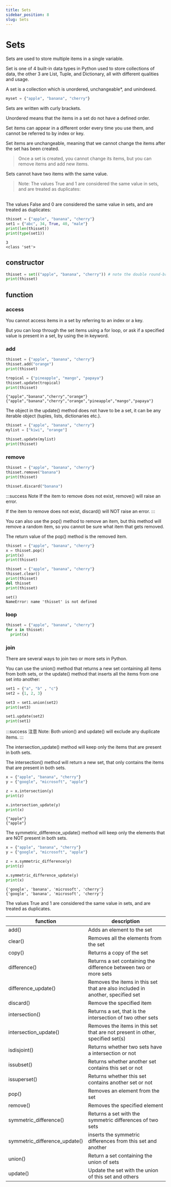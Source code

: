 ```yaml
---
title: Sets
sidebar_position: 8
slug: Sets
---
```


# Sets

Sets are used to store multiple items in a single variable.

Set is one of 4 built-in data types in Python used to store collections of data, the other 3 are List, Tuple, and Dictionary, all with different qualities and usage.

A set is a collection which is unordered, unchangeable\*, and unindexed.

```python
myset = {"apple", "banana", "cherry"}
```

Sets are written with curly brackets.

Unordered means that the items in a set do not have a defined order.

Set items can appear in a different order every time you use them, and cannot be referred to by index or key.

Set items are unchangeable, meaning that we cannot change the items after the set has been created.

> Once a set is created, you cannot change its items, but you can remove items and add new items.

Sets cannot have two items with the same value.

> Note: The values True and 1 are considered the same value in sets, and are treated as duplicates:

<br />
The values False and 0 are considered the same value in sets, and are treated as
duplicates:

```python
thisset = {"apple", "banana", "cherry"}
set1 = {"abc", 34, True, 40, "male"}
print(len(thisset))
print(type(set1))
```

```text title="output"
3
<class 'set'>
```

## constructor

```python
thisset = set(("apple", "banana", "cherry")) # note the double round-brackets
print(thisset)
```

## function

### access

You cannot access items in a set by referring to an index or a key.

But you can loop through the set items using a for loop, or ask if a specified value is present in a set, by using the in keyword.

### add

```python
thisset = {"apple", "banana", "cherry"}
thisset.add("orange")
print(thisset)

tropical = {"pineapple", "mango", "papaya"}
thisset.update(tropical)
print(thisset)
```

```text title="output"
{"apple","banana","cherry","orange"}
{"apple","banana","cherry","orange","pineapple","mango","papaya"}
```

The object in the update() method does not have to be a set, it can be any iterable object (tuples, lists, dictionaries etc.).

```python
thisset = {"apple", "banana", "cherry"}
mylist = ["kiwi", "orange"]

thisset.update(mylist)
print(thisset)
```

### remove

```python
thisset = {"apple", "banana", "cherry"}
thisset.remove("banana")
print(thisset)

thisset.discard("banana")
```

:::success Note
If the item to remove does not exist, remove() will raise an error.

If the item to remove does not exist, discard() will NOT raise an error.
:::

You can also use the pop() method to remove an item, but this method will remove a random item, so you cannot be sure what item that gets removed.

The return value of the pop() method is the removed item.

```python
thisset = {"apple", "banana", "cherry"}
x = thisset.pop()
print(x)
print(thisset)
```

```python
thisset = {"apple", "banana", "cherry"}
thisset.clear()
print(thisset)
del thisset
print(thisset)
```

```text title="output"
set()
NameError: name 'thisset' is not defined
```

### loop

```python
thisset = {"apple", "banana", "cherry"}
for x in thisset:
  print(x)
```

### join

There are several ways to join two or more sets in Python.

You can use the union() method that returns a new set containing all items from both sets, or the update() method that inserts all the items from one set into another:

```python
set1 = {"a", "b" , "c"}
set2 = {1, 2, 3}

set3 = set1.union(set2)
print(set3)

set1.update(set2)
print(set1)
```

:::success 注意
Note: Both union() and update() will exclude any duplicate items.
:::

The intersection_update() method will keep only the items that are present in both sets.

The intersection() method will return a new set, that only contains the items that are present in both sets.

```python
x = {"apple", "banana", "cherry"}
y = {"google", "microsoft", "apple"}

z = x.intersection(y)
print(z)

x.intersection_update(y)
print(x)
```

```text title="output"
{"apple"}
{"apple"}
```

The symmetric_difference_update() method will keep only the elements that are NOT present in both sets.

```python
x = {"apple", "banana", "cherry"}
y = {"google", "microsoft", "apple"}

z = x.symmetric_difference(y)
print(z)

x.symmetric_difference_update(y)
print(x)
```

```text title="output"
{'google', 'banana', 'microsoft', 'cherry'}
{'google', 'banana', 'microsoft', 'cherry'}
```

The values True and 1 are considered the same value in sets, and are treated as duplicates.

| function                      | description                                                                    |
| ----------------------------- | ------------------------------------------------------------------------------ |
| add()                         | Adds an element to the set                                                     |
| clear()                       | Removes all the elements from the set                                          |
| copy()                        | Returns a copy of the set                                                      |
| difference()                  | Returns a set containing the difference between two or more sets               |
| difference_update()           | Removes the items in this set that are also included in another, specified set |
| discard()                     | Remove the specified item                                                      |
| intersection()                | Returns a set, that is the intersection of two other sets                      |
| intersection_update()         | Removes the items in this set that are not present in other, specified set(s)  |
| isdisjoint()                  | Returns whether two sets have a intersection or not                            |
| issubset()                    | Returns whether another set contains this set or not                           |
| issuperset()                  | Returns whether this set contains another set or not                           |
| pop()                         | Removes an element from the set                                                |
| remove()                      | Removes the specified element                                                  |
| symmetric_difference()        | Returns a set with the symmetric differences of two sets                       |
| symmetric_difference_update() | inserts the symmetric differences from this set and another                    |
| union()                       | Return a set containing the union of sets                                      |
| update()                      | Update the set with the union of this set and others                           |
